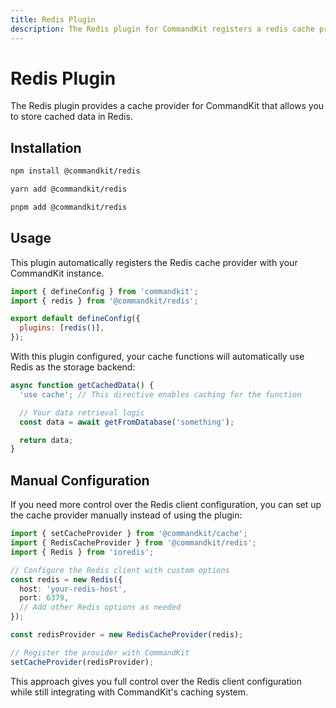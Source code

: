 ```yaml
---
title: Redis Plugin
description: The Redis plugin for CommandKit registers a redis cache provider for CommandKit. It allows you to store cached data in redis.
---
```



# Redis Plugin

The Redis plugin provides a cache provider for CommandKit that allows you to store cached data in Redis.

## Installation

<Tabs>
<TabItem value="npm" label="npm">

```bash
npm install @commandkit/redis
```

</TabItem>
<TabItem value="yarn" label="yarn">

```bash
yarn add @commandkit/redis
```

</TabItem>
<TabItem value="pnpm" label="pnpm">

```bash
pnpm add @commandkit/redis
```

</TabItem>
</Tabs>

## Usage

This plugin automatically registers the Redis cache provider with your CommandKit instance.

```js
import { defineConfig } from 'commandkit';
import { redis } from '@commandkit/redis';

export default defineConfig({
  plugins: [redis()],
});
```

With this plugin configured, your cache functions will automatically use Redis as the storage backend:

```ts
async function getCachedData() {
  'use cache'; // This directive enables caching for the function

  // Your data retrieval logic
  const data = await getFromDatabase('something');

  return data;
}
```

## Manual Configuration

If you need more control over the Redis client configuration, you can set up the cache provider manually instead of using the plugin:

```ts
import { setCacheProvider } from '@commandkit/cache';
import { RedisCacheProvider } from '@commandkit/redis';
import { Redis } from 'ioredis';

// Configure the Redis client with custom options
const redis = new Redis({
  host: 'your-redis-host',
  port: 6379,
  // Add other Redis options as needed
});

const redisProvider = new RedisCacheProvider(redis);

// Register the provider with CommandKit
setCacheProvider(redisProvider);
```

This approach gives you full control over the Redis client configuration while still integrating with CommandKit's caching system.
